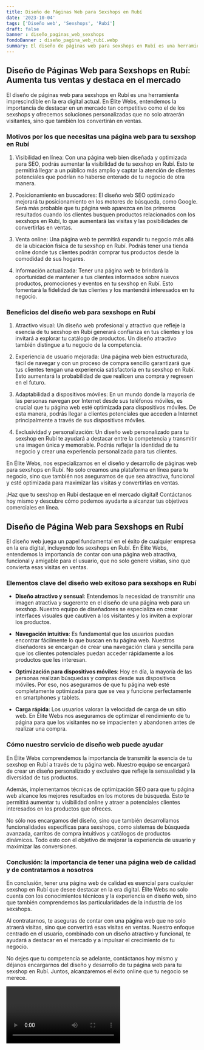 ```yaml
---
title: Diseño de Páginas Web para Sexshops en Rubí
date: '2023-10-04'
tags: ['Diseño web', 'Sexshops', 'Rubí']
draft: false
banner : diseño_paginas_web_sexshops
fondoBanner : diseño_pagina_web_rubí.webp
summary: El diseño de páginas web para sexshops en Rubí es una herramienta imprescindible en la era digital actual. En Élite Webs, entendemos la importancia de destacar en un mercado tan competitivo como el de los sexshops y ofrecemos soluciones personalizadas que no solo atraerán visitantes, sino que también los convertirán en ventas.
---
```


## Diseño de Páginas Web para Sexshops en Rubí: Aumenta tus ventas y destaca en el mercado

El diseño de páginas web para sexshops en Rubí es una herramienta imprescindible en la era digital actual. En Élite Webs, entendemos la importancia de destacar en un mercado tan competitivo como el de los sexshops y ofrecemos soluciones personalizadas que no solo atraerán visitantes, sino que también los convertirán en ventas.

### Motivos por los que necesitas una página web para tu sexshop en Rubí

1. Visibilidad en línea: Con una página web bien diseñada y optimizada para SEO, podrás aumentar la visibilidad de tu sexshop en Rubí. Esto te permitirá llegar a un público más amplio y captar la atención de clientes potenciales que podrían no haberse enterado de tu negocio de otra manera.

2. Posicionamiento en buscadores: El diseño web SEO optimizado mejorará tu posicionamiento en los motores de búsqueda, como Google. Será más probable que tu página web aparezca en los primeros resultados cuando los clientes busquen productos relacionados con los sexshops en Rubí, lo que aumentará las visitas y las posibilidades de convertirlas en ventas.

3. Venta online: Una página web te permitirá expandir tu negocio más allá de la ubicación física de tu sexshop en Rubí. Podrás tener una tienda online donde tus clientes podrán comprar tus productos desde la comodidad de sus hogares.

4. Información actualizada: Tener una página web te brindará la oportunidad de mantener a tus clientes informados sobre nuevos productos, promociones y eventos en tu sexshop en Rubí. Esto fomentará la fidelidad de tus clientes y los mantendrá interesados en tu negocio.

### Beneficios del diseño web para sexshops en Rubí

1. Atractivo visual: Un diseño web profesional y atractivo que refleje la esencia de tu sexshop en Rubí generará confianza en tus clientes y los invitará a explorar tu catálogo de productos. Un diseño atractivo también distingue a tu negocio de la competencia.

2. Experiencia de usuario mejorada: Una página web bien estructurada, fácil de navegar y con un proceso de compra sencillo garantizará que tus clientes tengan una experiencia satisfactoria en tu sexshop en Rubí. Esto aumentará la probabilidad de que realicen una compra y regresen en el futuro.

3. Adaptabilidad a dispositivos móviles: En un mundo donde la mayoría de las personas navegan por Internet desde sus teléfonos móviles, es crucial que tu página web esté optimizada para dispositivos móviles. De esta manera, podrás llegar a clientes potenciales que acceden a Internet principalmente a través de sus dispositivos móviles.

4. Exclusividad y personalización: Un diseño web personalizado para tu sexshop en Rubí te ayudará a destacar entre la competencia y transmitir una imagen única y memorable. Podrás reflejar la identidad de tu negocio y crear una experiencia personalizada para tus clientes.

En Élite Webs, nos especializamos en el diseño y desarrollo de páginas web para sexshops en Rubí. No solo creamos una plataforma en línea para tu negocio, sino que también nos aseguramos de que sea atractiva, funcional y esté optimizada para maximizar las visitas y convertirlas en ventas.

¡Haz que tu sexshop en Rubí destaque en el mercado digital! Contáctanos hoy mismo y descubre cómo podemos ayudarte a alcanzar tus objetivos comerciales en línea.

<GifSeo />

<Cta />

## Diseño de Página Web para Sexshops en Rubí

El diseño web juega un papel fundamental en el éxito de cualquier empresa en la era digital, incluyendo los sexshops en Rubí. En Élite Webs, entendemos la importancia de contar con una página web atractiva, funcional y amigable para el usuario, que no solo genere visitas, sino que convierta esas visitas en ventas.

### Elementos clave del diseño web exitoso para sexshops en Rubí

- **Diseño atractivo y sensual**: Entendemos la necesidad de transmitir una imagen atractiva y sugerente en el diseño de una página web para un sexshop. Nuestro equipo de diseñadores se especializa en crear interfaces visuales que cautiven a los visitantes y los inviten a explorar los productos.

- **Navegación intuitiva**: Es fundamental que los usuarios puedan encontrar fácilmente lo que buscan en tu página web. Nuestros diseñadores se encargan de crear una navegación clara y sencilla para que los clientes potenciales puedan acceder rápidamente a los productos que les interesan.

- **Optimización para dispositivos móviles**: Hoy en día, la mayoría de las personas realizan búsquedas y compras desde sus dispositivos móviles. Por eso, nos aseguramos de que tu página web esté completamente optimizada para que se vea y funcione perfectamente en smartphones y tablets.

- **Carga rápida**: Los usuarios valoran la velocidad de carga de un sitio web. En Élite Webs nos aseguramos de optimizar el rendimiento de tu página para que los visitantes no se impacienten y abandonen antes de realizar una compra.

### Cómo nuestro servicio de diseño web puede ayudar

En Élite Webs comprendemos la importancia de transmitir la esencia de tu sexshop en Rubí a través de tu página web. Nuestro equipo se encargará de crear un diseño personalizado y exclusivo que refleje la sensualidad y la diversidad de tus productos.

Además, implementamos técnicas de optimización SEO para que tu página web alcance los mejores resultados en los motores de búsqueda. Esto te permitirá aumentar tu visibilidad online y atraer a potenciales clientes interesados en los productos que ofreces.

No sólo nos encargamos del diseño, sino que también desarrollamos funcionalidades específicas para sexshops, como sistemas de búsqueda avanzada, carritos de compra intuitivos y catálogos de productos dinámicos. Todo esto con el objetivo de mejorar la experiencia de usuario y maximizar las conversiones.

### Conclusión: la importancia de tener una página web de calidad y de contratarnos a nosotros

En conclusión, tener una página web de calidad es esencial para cualquier sexshop en Rubí que desee destacar en la era digital. Élite Webs no solo cuenta con los conocimientos técnicos y la experiencia en diseño web, sino que también comprendemos las particularidades de la industria de los sexshops.

Al contratarnos, te aseguras de contar con una página web que no solo atraerá visitas, sino que convertirá esas visitas en ventas. Nuestro enfoque centrado en el usuario, combinado con un diseño atractivo y funcional, te ayudará a destacar en el mercado y a impulsar el crecimiento de tu negocio.

No dejes que tu competencia se adelante, contáctanos hoy mismo y déjanos encargarnos del diseño y desarrollo de tu página web para tu sexshop en Rubí. Juntos, alcanzaremos el éxito online que tu negocio se merece.

<Video />

<CtaBot job='Sexshops' city='Rubí'/>

<Gmaps query='Rubí+españa+maps' />